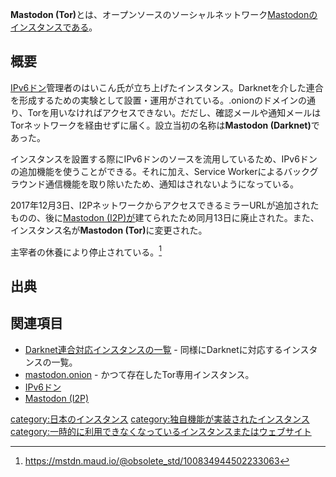 {{Infobox instance
| Name = {{Ruby|[[Mastodon (Tor)]]|マストドン　トーア}}
| Domain = http://nq5jmc5rsyo4fiph.onion (Tor必須)<br /><strike>[http://tormirror.mastodon.i2p/about?i2paddresshelper=6xd3RvM~4Eq9Vwe6CCwihZz66poPWiwszpq4eBsebaGkFi1KDKqC6P-Vmq5obbHId0UVFEGYZh9DSmkcDYCK~Ok1BceOtw-ELYtlVTw586XCqkRCHf9F1sC5x9~WSJwOluScIM7NXMBGfF3nxYRU3IRlKTOrX-bD3A0qq~8BYmMyy54AtgcDhswaSd6Q4rj95Tvyvb4GTEWZKIb0Ayuj12i23cmtXIvl5D-WSeOGTpaFSpnHRap6Od9k5kHpApFbhdjqjBhZPLBLKkcBUpLbDpzWMepBcjpIiHDwH-MZsa77CTpLxv-whOdAcOms9tfuKte1PLv9yQJrZumxeiQfI5sGL17R2SK4hyUKG4YF66R9HzNjR0VbrcnsEF-~ikMxY2VMlcLH9O9qjohV5lEUK~6ZQo1ihfbHV2gbyHwn90Ir0C2kq~lZ6j9q2Y8BC0WgvZlu0SD9niYXeswJW44PYIETvMmYYP8s9CXycsz4jnlzzjBGARFPMnC8gZ6X3RCZBQAEAAcAAA== http://tormirror.mastodon.i2p] (I2P必須)</strike><br /><strike>[http://6paptelupqaoinxgcyeeewb6c4gmkwmz3udiavowwavwydb7t2kq.b32.i2p/ (I2P用アドレスの32ビット表記)]</strike>
| Admin = [http://nq5jmc5rsyo4fiph.onion root] (Tor必須)
| Country = 日本
| Start = 2017年12月1日
| Kifu = 不明
| Alias = 新玉丼, 二代目Tor丼
}}
'''Mastodon (Tor)'''とは、オープンソースのソーシャルネットワーク[[Mastodon]]の[[インスタンス]]である。

==概要==
[[IPv6ドン]]管理者のはいこん氏が立ち上げたインスタンス。Darknetを介した連合を形成するための実験として設置・運用がされている。.onionのドメインの通り、Torを用いなければアクセスできない。だだし、確認メールや通知メールはTorネットワークを経由せずに届く。設立当初の名称は'''Mastodon (Darknet)'''であった。

インスタンスを設置する際にIPv6ドンのソースを流用しているため、IPv6ドンの追加機能を使うことができる。それに加え、Service Workerによるバックグラウンド通信機能を取り除いたため、通知はされないようになっている。

2017年12月3日、I2PネットワークからアクセスできるミラーURLが追加されたものの、後に[[Mastodon (I2P)]]が建てられたため同月13日に廃止された。また、インスタンス名が'''Mastodon (Tor)'''に変更された。

主宰者の休養により停止されている。<ref>https://mstdn.maud.io/@obsolete_std/100834944502233063</ref>

== 出典 ==
<references />

==関連項目==

*[[Darknet連合対応インスタンスの一覧]] - 同様にDarknetに対応するインスタンスの一覧。
*[[mastodon.onion]] - かつて存在したTor専用インスタンス。
*[[IPv6ドン]]
*[[Mastodon (I2P)]]

[[category:日本のインスタンス]]
[[category:独自機能が実装されたインスタンス]]
[[category:一時的に利用できなくなっているインスタンスまたはウェブサイト]]
